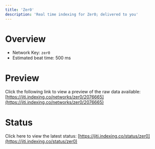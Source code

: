 ```yaml
---
title: 'Zer0'
description: 'Real time indexing for Zer0; delivered to you'
---
```


# Overview
- Network Key: `zer0`
- Estimated beat time: 500 ms

# Preview
Click the following link to view a preview of the raw data available: [https://jiti.indexing.co/networks/zer0/2076665](https://jiti.indexing.co/networks/zer0/2076665)

# Status
Click here to view the latest status: [https://jiti.indexing.co/status/zer0](https://jiti.indexing.co/status/zer0)
